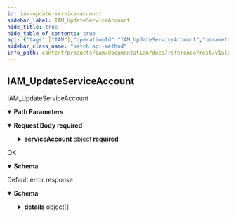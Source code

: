 ```yaml
---
id: iam-update-service-account
sidebar_label: IAM_UpdateServiceAccount
hide_title: true
hide_table_of_contents: true
api: {"tags":["IAM"],"operationId":"IAM_UpdateServiceAccount","parameters":[{"name":"user","in":"path","description":"The user id.","required":true,"schema":{"type":"string"}},{"name":"serviceAccount","in":"path","description":"The serviceAccount id.","required":true,"schema":{"type":"string"}}],"requestBody":{"content":{"application/json":{"schema":{"required":["serviceAccount"],"type":"object","properties":{"serviceAccount":{"required":["name"],"type":"object","properties":{"name":{"type":"string","description":"The name of the service account."},"uid":{"readOnly":true,"type":"string","description":"The unique, stable numeric ID for the service account."},"displayName":{"type":"string","description":"The display name of this service account."},"description":{"type":"string","description":"A brief description of what this service account is used for."},"oauth2ClientId":{"readOnly":true,"type":"string","description":"OAuth2 client ID to use for the authentication flow."},"oauth2ClientSecret":{"readOnly":true,"type":"string","description":"OAuth2 client secret to use for the authentication flow."}}},"updateMask":{"type":"string","description":"The field mask to determine which fields are to be updated. If empty, the server will assume all fields are to be updated.","format":"field-mask"}}}}},"required":true},"responses":{"200":{"description":"OK","content":{"application/json":{"schema":{"required":["name"],"type":"object","properties":{"name":{"type":"string","description":"The name of the service account."},"uid":{"readOnly":true,"type":"string","description":"The unique, stable numeric ID for the service account."},"displayName":{"type":"string","description":"The display name of this service account."},"description":{"type":"string","description":"A brief description of what this service account is used for."},"oauth2ClientId":{"readOnly":true,"type":"string","description":"OAuth2 client ID to use for the authentication flow."},"oauth2ClientSecret":{"readOnly":true,"type":"string","description":"OAuth2 client secret to use for the authentication flow."}}}}}},"default":{"description":"Default error response","content":{"application/json":{"schema":{"type":"object","properties":{"code":{"type":"integer","description":"The status code, which should be an enum value of [google.rpc.Code][google.rpc.Code].","format":"int32"},"message":{"type":"string","description":"A developer-facing error message, which should be in English. Any user-facing error message should be localized and sent in the [google.rpc.Status.details][google.rpc.Status.details] field, or localized by the client."},"details":{"type":"array","items":{"type":"object","properties":{"@type":{"type":"string","description":"The type of the serialized message."}},"additionalProperties":true,"description":"Contains an arbitrary serialized message along with a @type that describes the type of the serialized message."},"description":"A list of messages that carry the error details.  There is a common set of message types for APIs to use."}},"description":"The `Status` type defines a logical error model that is suitable for different programming environments, including REST APIs and RPC APIs. It is used by [gRPC](https://github.com/grpc). Each `Status` message contains three pieces of data: error code, error message, and error details. You can find out more about this error model and how to work with it in the [API Design Guide](https://cloud.google.com/apis/design/errors)."}}}}},"description":"IAM_UpdateServiceAccount","method":"patch","path":"/v1alpha1/users/{user}/serviceAccounts/{serviceAccount}","servers":[{"url":"https://iam.animeapis.com"}],"jsonRequestBodyExample":{"serviceAccount":{"name":"string","uid":"string","displayName":"string","description":"string","oauth2ClientId":"string","oauth2ClientSecret":"string"},"updateMask":"string"},"info":{"title":"animeshon.iam.admin","version":"v1alpha1"},"postman":{"name":"IAM Update Service Account","description":{"type":"text/plain"},"url":{"path":["v1alpha1","users",":user","serviceAccounts",":serviceAccount"],"host":["{{baseUrl}}"],"query":[],"variable":[{"disabled":false,"description":{"content":"(Required) The user id.","type":"text/plain"},"type":"any","value":"","key":"user"},{"disabled":false,"description":{"content":"(Required) The serviceAccount id.","type":"text/plain"},"type":"any","value":"","key":"serviceAccount"}]},"header":[{"key":"Content-Type","value":"application/json"},{"key":"Accept","value":"application/json"}],"method":"PATCH","body":{"mode":"raw","raw":"\"\"","options":{"raw":{"language":"json"}}}}}
sidebar_class_name: "patch api-method"
info_path: content/products/iam/documentation/docs/reference/rest/v1alpha1/animeshon-iam-admin
---
```



## IAM_UpdateServiceAccount



IAM_UpdateServiceAccount

<details style={{"marginBottom":"1rem"}} data-collapsed={false} open={true}><summary style={{}}><strong>Path Parameters</strong></summary><div><ul><ParamsItem className={"paramsItem"} param={{"name":"user","in":"path","description":"The user id.","required":true,"schema":{"type":"string"}}}></ParamsItem><ParamsItem className={"paramsItem"} param={{"name":"serviceAccount","in":"path","description":"The serviceAccount id.","required":true,"schema":{"type":"string"}}}></ParamsItem></ul></div></details><details style={{}} data-collapsed={false} open={true}><summary style={{"textAlign":"left"}}><strong>Request Body</strong><strong style={{"fontSize":"var(--ifm-code-font-size)","color":"var(--openapi-required)"}}> required</strong></summary><div style={{"textAlign":"left","marginLeft":"1rem"}}></div><ul style={{"marginLeft":"1rem"}}><SchemaItem collapsible={true} className={"schemaItem"}><details style={{}}><summary style={{}}><strong>serviceAccount</strong><span style={{"opacity":"0.6"}}> object</span><strong style={{"fontSize":"var(--ifm-code-font-size)","color":"var(--openapi-required)"}}> required</strong></summary><div style={{"marginLeft":"1rem"}}><ul><SchemaItem collapsible={false} name={"name"} required={true} schemaDescription={"The name of the service account."} schemaName={"string"} qualifierMessage={undefined}></SchemaItem><SchemaItem collapsible={false} name={"uid"} required={false} schemaDescription={"The unique, stable numeric ID for the service account."} schemaName={"string"} qualifierMessage={undefined}></SchemaItem><SchemaItem collapsible={false} name={"displayName"} required={false} schemaDescription={"The display name of this service account."} schemaName={"string"} qualifierMessage={undefined}></SchemaItem><SchemaItem collapsible={false} name={"description"} required={false} schemaDescription={"A brief description of what this service account is used for."} schemaName={"string"} qualifierMessage={undefined}></SchemaItem><SchemaItem collapsible={false} name={"oauth2ClientId"} required={false} schemaDescription={"OAuth2 client ID to use for the authentication flow."} schemaName={"string"} qualifierMessage={undefined}></SchemaItem><SchemaItem collapsible={false} name={"oauth2ClientSecret"} required={false} schemaDescription={"OAuth2 client secret to use for the authentication flow."} schemaName={"string"} qualifierMessage={undefined}></SchemaItem></ul></div></details></SchemaItem><SchemaItem collapsible={false} name={"updateMask"} required={false} schemaDescription={"The field mask to determine which fields are to be updated. If empty, the server will assume all fields are to be updated."} schemaName={"field-mask"} qualifierMessage={undefined}></SchemaItem></ul></details><div><ApiTabs><TabItem label={"200"} value={"200"}><div>

OK

</div><div><details style={{}} data-collapsed={false} open={true}><summary style={{"textAlign":"left"}}><strong>Schema</strong></summary><div style={{"textAlign":"left","marginLeft":"1rem"}}></div><ul style={{"marginLeft":"1rem"}}><SchemaItem collapsible={false} name={"name"} required={true} schemaDescription={"The name of the service account."} schemaName={"string"} qualifierMessage={undefined}></SchemaItem><SchemaItem collapsible={false} name={"uid"} required={false} schemaDescription={"The unique, stable numeric ID for the service account."} schemaName={"string"} qualifierMessage={undefined}></SchemaItem><SchemaItem collapsible={false} name={"displayName"} required={false} schemaDescription={"The display name of this service account."} schemaName={"string"} qualifierMessage={undefined}></SchemaItem><SchemaItem collapsible={false} name={"description"} required={false} schemaDescription={"A brief description of what this service account is used for."} schemaName={"string"} qualifierMessage={undefined}></SchemaItem><SchemaItem collapsible={false} name={"oauth2ClientId"} required={false} schemaDescription={"OAuth2 client ID to use for the authentication flow."} schemaName={"string"} qualifierMessage={undefined}></SchemaItem><SchemaItem collapsible={false} name={"oauth2ClientSecret"} required={false} schemaDescription={"OAuth2 client secret to use for the authentication flow."} schemaName={"string"} qualifierMessage={undefined}></SchemaItem></ul></details></div></TabItem><TabItem label={"default"} value={"default"}><div>

Default error response

</div><div><details style={{}} data-collapsed={false} open={true}><summary style={{"textAlign":"left"}}><strong>Schema</strong></summary><div style={{"textAlign":"left","marginLeft":"1rem"}}></div><ul style={{"marginLeft":"1rem"}}><SchemaItem collapsible={false} name={"code"} required={false} schemaDescription={"The status code, which should be an enum value of [google.rpc.Code][google.rpc.Code]."} schemaName={"int32"} qualifierMessage={undefined}></SchemaItem><SchemaItem collapsible={false} name={"message"} required={false} schemaDescription={"A developer-facing error message, which should be in English. Any user-facing error message should be localized and sent in the [google.rpc.Status.details][google.rpc.Status.details] field, or localized by the client."} schemaName={"string"} qualifierMessage={undefined}></SchemaItem><SchemaItem collapsible={true} className={"schemaItem"}><details style={{}}><summary style={{}}><strong>details</strong><span style={{"opacity":"0.6"}}> object[]</span></summary><div style={{"marginLeft":"1rem"}}><div style={{"marginTop":".5rem","marginBottom":".5rem"}}>

A list of messages that carry the error details.  There is a common set of message types for APIs to use.

</div><ul><SchemaItem collapsible={false} name={"@type"} required={false} schemaDescription={"The type of the serialized message."} schemaName={"string"} qualifierMessage={undefined}></SchemaItem></ul></div></details></SchemaItem></ul></details></div></TabItem></ApiTabs></div>
      